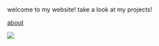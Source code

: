 
<br>
welcome to my website! take a look at my projects!

[about](resume.html)

![](https://media.giphy.com/media/11tWTgzWb7u1oc/giphy.gif)

